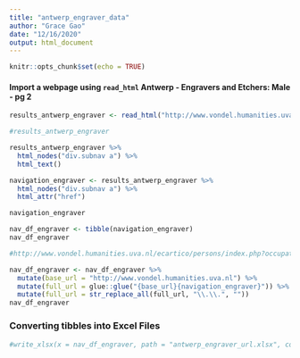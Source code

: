 ```yaml
---
title: "antwerp_engraver_data"
author: "Grace Gao"
date: "12/16/2020"
output: html_document
---
```


```r
knitr::opts_chunk$set(echo = TRUE)
```

#### Import a webpage using `read_html` Antwerp - Engravers and Etchers: Male - pg 2

```r
results_antwerp_engraver <- read_html("http://www.vondel.humanities.uva.nl/ecartico/persons/index.php?occupation_id=81%2C121%2C152&subjectmat=&place=antwerpen&gender=male&year_start=1556&year_end=1725&formtype=selections&page=1&subtask=selections")

#results_antwerp_engraver
```


```r
results_antwerp_engraver %>% 
  html_nodes("div.subnav a") %>% 
  html_text()

```

```r
navigation_engraver <- results_antwerp_engraver %>% 
  html_nodes("div.subnav a") %>% 
  html_attr("href")

navigation_engraver
```

```r
nav_df_engraver <- tibble(navigation_engraver)
nav_df_engraver

#http://www.vondel.humanities.uva.nl/ecartico/persons/index.php?occupation_id=81%2C121%2C152&subjectmat=&place=antwerpen&gender=male&year_start=1556&year_end=1725&formtype=selections&page=2&subtask=selections
```

```r
nav_df_engraver <- nav_df_engraver %>% 
  mutate(base_url = "http://www.vondel.humanities.uva.nl") %>% 
  mutate(full_url = glue::glue("{base_url}{navigation_engraver}")) %>% 
  mutate(full_url = str_replace_all(full_url, "\\.\\.", ""))
nav_df_engraver
```

### Converting tibbles into Excel Files

```r
#write_xlsx(x = nav_df_engraver, path = "antwerp_engraver_url.xlsx", col_names = TRUE)
```